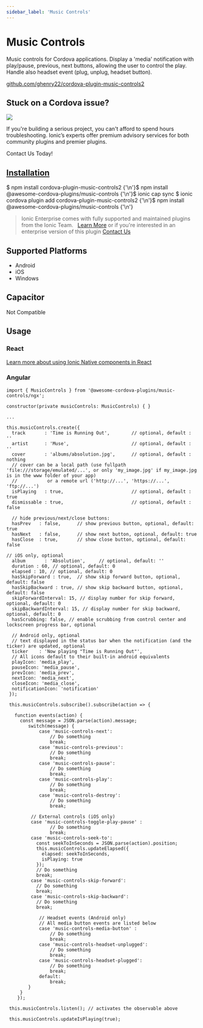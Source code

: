 ```yaml
---
sidebar_label: 'Music Controls'
---
```



# Music Controls

Music controls for Cordova applications.
Display a 'media' notification with play/pause, previous, next buttons, allowing the user to control the play.
Handle also headset event (plug, unplug, headset button).

<p>
  <a href="https://github.com/ghenry22/cordova-plugin-music-controls2" target="_blank" rel="noopener" className="git-link">github.com/ghenry22/cordova-plugin-music-controls2</a>
</p>

<h2>Stuck on a Cordova issue?</h2>
<DocsCard
  className="cordova-ee-card"
  header="Don't waste precious time on plugin issues."
  href="https://ionicframework.com/sales?product_of_interest=Ionic%20Native"
>
  <div>
    <img src="/docs/icons/native-cordova-bot.png" className="cordova-ee-img" />
    <p>If you're building a serious project, you can't afford to spend hours troubleshooting. Ionic’s experts offer premium advisory services for both community plugins and premier plugins.</p>
    <DocsButton className="native-ee-detail">Contact Us Today!</DocsButton>
  </div>
</DocsCard>

<h2 id="installation">
  <a href="#installation">Installation</a>
</h2>
<Tabs
  groupId="runtime"
  defaultValue="Capacitor"
  values={[
    { value: 'Capacitor', label: 'Capacitor' },
    { value: 'Cordova', label: 'Cordova' },
    { value: 'Enterprise', label: 'Enterprise' },
  ]}
>
  <TabItem value="Capacitor">
    <CodeBlock className="language-shell">
      $ npm install cordova-plugin-music-controls2 {'\n'}$ npm install @awesome-cordova-plugins/music-controls {'\n'}$
      ionic cap sync
    </CodeBlock>
  </TabItem>
  <TabItem value="Cordova">
    <CodeBlock className="language-shell">
      $ ionic cordova plugin add cordova-plugin-music-controls2 {'\n'}$ npm install
      @awesome-cordova-plugins/music-controls {'\n'}
    </CodeBlock>
  </TabItem>
  <TabItem value="Enterprise">
    <blockquote>
      Ionic Enterprise comes with fully supported and maintained plugins from the Ionic Team. &nbsp;
      <a className="btn" href="https://ionic.io/docs/premier-plugins">Learn More</a> or if you're interested in an enterprise version of this plugin <a className="btn" href="https://ionicframework.com/sales?product_of_interest=Ionic%20Enterprise%20Engine">Contact Us</a>
    </blockquote>
  </TabItem>
</Tabs>

## Supported Platforms

- Android
- iOS
- Windows

## Capacitor

Not Compatible

## Usage

### React

[Learn more about using Ionic Native components in React](../native-community.md#react)

### Angular

```tsx
import { MusicControls } from '@awesome-cordova-plugins/music-controls/ngx';

constructor(private musicControls: MusicControls) { }

...

this.musicControls.create({
  track       : 'Time is Running Out',        // optional, default : ''
  artist      : 'Muse',                       // optional, default : ''
  cover       : 'albums/absolution.jpg',      // optional, default : nothing
  // cover can be a local path (use fullpath 'file:///storage/emulated/...', or only 'my_image.jpg' if my_image.jpg is in the www folder of your app)
  //           or a remote url ('http://...', 'https://...', 'ftp://...')
  isPlaying   : true,                         // optional, default : true
  dismissable : true,                         // optional, default : false

  // hide previous/next/close buttons:
  hasPrev   : false,      // show previous button, optional, default: true
  hasNext   : false,      // show next button, optional, default: true
  hasClose  : true,       // show close button, optional, default: false

// iOS only, optional
  album       : 'Absolution',     // optional, default: ''
  duration : 60, // optional, default: 0
  elapsed : 10, // optional, default: 0
  hasSkipForward : true,  // show skip forward button, optional, default: false
  hasSkipBackward : true, // show skip backward button, optional, default: false
  skipForwardInterval: 15, // display number for skip forward, optional, default: 0
  skipBackwardInterval: 15, // display number for skip backward, optional, default: 0
  hasScrubbing: false, // enable scrubbing from control center and lockscreen progress bar, optional

  // Android only, optional
  // text displayed in the status bar when the notification (and the ticker) are updated, optional
  ticker    : 'Now playing "Time is Running Out"',
  // All icons default to their built-in android equivalents
  playIcon: 'media_play',
  pauseIcon: 'media_pause',
  prevIcon: 'media_prev',
  nextIcon: 'media_next',
  closeIcon: 'media_close',
  notificationIcon: 'notification'
 });

 this.musicControls.subscribe().subscribe(action => {

   function events(action) {
     const message = JSON.parse(action).message;
     	switch(message) {
     		case 'music-controls-next':
     			// Do something
     			break;
     		case 'music-controls-previous':
     			// Do something
     			break;
     		case 'music-controls-pause':
     			// Do something
     			break;
     		case 'music-controls-play':
     			// Do something
     			break;
     		case 'music-controls-destroy':
     			// Do something
     			break;

         // External controls (iOS only)
         case 'music-controls-toggle-play-pause' :
     			// Do something
     			break;
         case 'music-controls-seek-to':
           const seekToInSeconds = JSON.parse(action).position;
           this.musicControls.updateElapsed({
             elapsed: seekToInSeconds,
             isPlaying: true
           });
           // Do something
           break;
         case 'music-controls-skip-forward':
           // Do something
           break;
         case 'music-controls-skip-backward':
           // Do something
           break;

     		// Headset events (Android only)
     		// All media button events are listed below
     		case 'music-controls-media-button' :
     			// Do something
     			break;
     		case 'music-controls-headset-unplugged':
     			// Do something
     			break;
     		case 'music-controls-headset-plugged':
     			// Do something
     			break;
     		default:
     			break;
     	}
     }
    });

 this.musicControls.listen(); // activates the observable above

 this.musicControls.updateIsPlaying(true);


```
